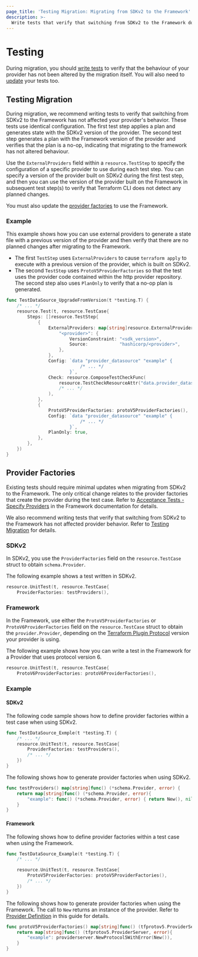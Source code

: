 ```yaml
---
page_title: 'Testing Migration: Migrating from SDKv2 to the Framework'
description: >-
  Write tests that verify that switching from SDKv2 to the Framework does not affect provider behavior.
---
```


# Testing

During migration, you should [write tests](#testing-migration) to verify that the behaviour of your provider has not
been altered by the migration itself. You will also need to [update](#provider-factories) your tests too.

## Testing Migration

During migration, we recommend writing tests to verify that switching from SDKv2 to the Framework has not affected your
provider's behavior. These tests use identical configuration. The first test step applies a plan and generates state
with the SDKv2 version of the provider. The second test step generates a plan with the Framework version of the provider
and verifies that the plan is a no-op, indicating that migrating to the framework has not altered behaviour.

Use the `ExternalProviders` field within a `resource.TestStep` to specify the configuration of a specific provider to
use during each test step. You can specify a version of the provider built on SDKv2 during the first test step, and
then you can use the version of the provider built on the Framework in subsequent test step(s) to verify that Terraform
CLI does not detect any planned changes.

You must also update the [provider factories](#provider-factories) to use
the Framework.

### Example

This example shows how you can use external providers to generate a state file with a previous version of the provider
and then verify that there are no planned changes after migrating to the Framework.

- The first `TestStep` uses `ExternalProviders` to cause `terraform apply` to execute with a previous version of the
provider, which is built on SDKv2.
- The second `TestStep` uses `ProtoV5ProviderFactories` so that the test uses the provider code contained within the
http provider repository. The second step also uses `PlanOnly` to verify that a no-op plan is generated.

```go
func TestDataSource_UpgradeFromVersion(t *testing.T) {
    /* ... */
    resource.Test(t, resource.TestCase{
        Steps: []resource.TestStep{
            {
                ExternalProviders: map[string]resource.ExternalProvider{
                    "<provider>": {
                        VersionConstraint: "<sdk_version>",
                        Source:            "hashicorp/<provider>",
                    },
                },
                Config: `data "provider_datasource" "example" {
                            /* ... */
                        }`,
                Check: resource.ComposeTestCheckFunc(
                    resource.TestCheckResourceAttr("data.provider_datasource.example", "<attribute>", "<value>"),
                    /* ... */
                ),
            },
            {
                ProtoV5ProviderFactories: protoV5ProviderFactories(),
                Config: `data "provider_datasource" "example" {
                            /* ... */
                        }`,
                PlanOnly: true,
            },
        },
    })
}
```

## Provider Factories

Existing tests should require minimal updates when migrating from SDKv2 to the Framework. The only critical change
relates to the provider factories that create the provider during the test case. Refer to [Acceptance Tests - Specify Providers](/terraform/plugin/framework/acctests#specify-providers) in the Framework
documentation for details.

We also recommend writing tests that verify that switching from SDKv2 to the Framework has not affected provider
behavior. Refer to [Testing Migration](#testing-migration) for details.

### SDKv2

In SDKv2, you use the `ProviderFactories` field on the `resource.TestCase` struct to obtain `schema.Provider`.

The following example shows a test written in SDKv2.

```go
resource.UnitTest(t, resource.TestCase{
    ProviderFactories: testProviders(),
```

### Framework

In the Framework, use either the `ProtoV5ProviderFactories` or `ProtoV6ProviderFactories` field on the
`resource.TestCase` struct to obtain the `provider.Provider`, depending on the
[Terraform Plugin Protocol](/plugin/how-terraform-works#terraform-plugin-protocol) version your provider is using.

The following example shows how you can write a test in the Framework for a Provider that uses protocol version 6.

```go
resource.UnitTest(t, resource.TestCase{
    ProtoV6ProviderFactories: protoV6ProviderFactories(),
```

### Example

#### SDKv2

The following code sample shows how to define provider factories within a test case when using SDKv2.

```go
func TestDataSource_Exmple(t *testing.T) {
    /* ... */
    resource.UnitTest(t, resource.TestCase{
        ProviderFactories: testProviders(),
        /* ... */
    })
}
```

The following  shows how to generate provider factories when using SDKv2.

```go
func testProviders() map[string]func() (*schema.Provider, error) {
    return map[string]func() (*schema.Provider, error){
        "example": func() (*schema.Provider, error) { return New(), nil },
    }
}
```

#### Framework

The following shows how to define provider factories within a test case when using the Framework.

```go
func TestDataSource_Example(t *testing.T) {
    /* ... */

    resource.UnitTest(t, resource.TestCase{
        ProtoV5ProviderFactories: protoV5ProviderFactories(),
        /* ... */
    })
}
```

The following shows how to generate provider factories when using
the Framework. The call to `New` returns an instance of the provider. Refer to
[Provider Definition](/terraform/plugin/framework/migrating/providers#provider-definition) in this guide for details.

```go
func protoV5ProviderFactories() map[string]func() (tfprotov5.ProviderServer, error) {
    return map[string]func() (tfprotov5.ProviderServer, error){
        "example": providerserver.NewProtocol5WithError(New()),
    }
}
```
